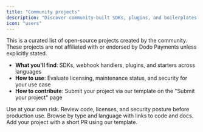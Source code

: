 ```yaml
---
title: "Community projects"
description: "Discover community-built SDKs, plugins, and boilerplates for Dodo Payments."
icon: "users"
---
```


<Info>
This is a curated list of open-source projects created by the community. These projects are not affiliated with or endorsed by Dodo Payments unless explicitly stated.
</Info>

- **What you'll find**: SDKs, webhook handlers, plugins, and starters across languages
- **How to use**: Evaluate licensing, maintenance status, and security for your use case
- **How to contribute**: Submit your project via our template on the "Submit your project" page

<Warning>
Use at your own risk. Review code, licenses, and security posture before production use.
</Warning>

<CardGroup cols={2}>
  <Card title="Projects directory" icon="grid" href="/community/projects">
    Browse by type and language with links to code and docs.
  </Card>
  <Card title="Submit your project" icon="plus" href="/community/submit">
    Add your project with a short PR using our template.
  </Card>
</CardGroup>


